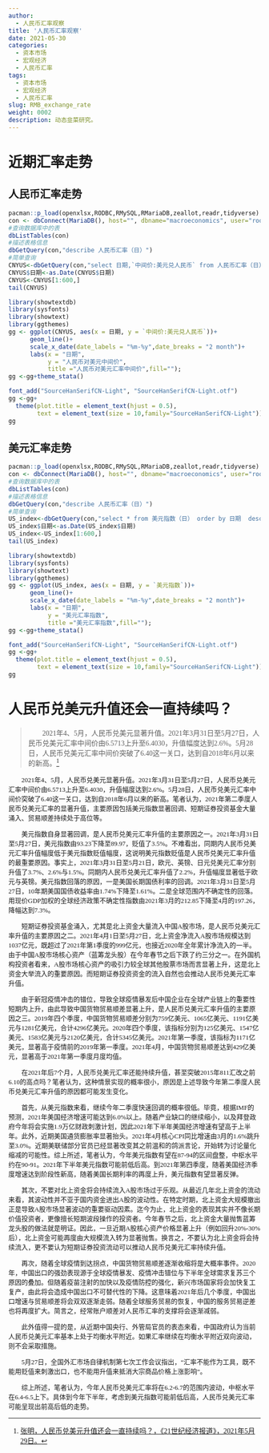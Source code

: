 ```yaml
---
author:
  - 人民币汇率观察
title: '人民币汇率观察'
date: 2021-05-30
categories:
  - 资本市场
  - 宏观经济
  - 人民币汇率
tags:
  - 资本市场
  - 宏观经济
  - 人民币汇率
slug: RMB_exchange_rate
weight: 0002
description: 动态韭菜研究。
---
```


# 近期汇率走势

## 人民币汇率走势

<font face="思源宋体 CN" >

```r
pacman::p_load(openxlsx,RODBC,RMySQL,RMariaDB,zeallot,readr,tidyverse)
con <- dbConnect(MariaDB(), host="", dbname="macroeconomics", user="root", password="Zh_xq1234@")
#查询数据库中的表
dbListTables(con)
#描述表格信息
dbGetQuery(con,"describe 人民币汇率（日）")
#简单查询
CNYUS<-dbGetQuery(con,"select 日期,`中间价:美元兑人民币` from 人民币汇率（日） order by 日期  desc")
CNYUS$日期<-as.Date(CNYUS$日期)
CNYUS<-CNYUS[1:600,]
tail(CNYUS)
```

```r
library(showtextdb)
library(sysfonts)
library(showtext)
library(ggthemes)
gg <- ggplot(CNYUS, aes(x = 日期, y = `中间价:美元兑人民币`))+
      geom_line()+
      scale_x_date(date_labels = "%m-%y",date_breaks = "2 month")+
      labs(x = "日期", 
           y = "人民币对美元中间价",
           title ="人民币对美元汇率中间价",fill="");
gg <-gg+theme_stata()
```

```r
font_add("SourceHanSerifCN-Light", "SourceHanSerifCN-Light.otf")
gg <-gg+
  theme(plot.title = element_text(hjust = 0.5),
        text = element_text(size = 10,family="SourceHanSerifCN-Light"));
gg
```


## 美元汇率走势

```r
pacman::p_load(openxlsx,RODBC,RMySQL,RMariaDB,zeallot,readr,tidyverse)
con <- dbConnect(MariaDB(), host="", dbname="macroeconomics", user="root", password="Zh_xq1234@")
#查询数据库中的表
dbListTables(con)
#描述表格信息
dbGetQuery(con,"describe 人民币汇率（日）")
#简单查询
US_index<-dbGetQuery(con,"select * from 美元指数（日） order by 日期  desc")
US_index$日期<-as.Date(US_index$日期)
US_index<-US_index[1:600,]
tail(US_index)
```

```r
library(showtextdb)
library(sysfonts)
library(showtext)
library(ggthemes)
gg <- ggplot(US_index, aes(x = 日期, y = `美元指数`))+
      geom_line()+
      scale_x_date(date_labels = "%m-%y",date_breaks = "2 month")+
      labs(x = "日期", 
           y = "美元汇率指数",
           title ="美元汇率指数",fill="");
gg <-gg+theme_stata()
```

```r
font_add("SourceHanSerifCN-Light", "SourceHanSerifCN-Light.otf")
gg <-gg+
  theme(plot.title = element_text(hjust = 0.5),
        text = element_text(size = 10,family="SourceHanSerifCN-Light"));
gg
```


# 人民币兑美元升值还会一直持续吗？

> 　　<font face="思源宋体 CN" >2021年4、5月，人民币兑美元显著升值。2021年3月31日至5月27日，人民币兑美元汇率中间价由6.5713上升至6.4030，升值幅度达到2.6%。5月28日，人民币兑美元汇率中间价突破了6.40这一关口，达到自2018年6月以来的新高。[^张明20210529]<font size=2>

　　2021年4、5月，人民币兑美元显著升值。2021年3月31日至5月27日，人民币兑美元汇率中间价由6.5713上升至6.4030，升值幅度达到2.6%。5月28日，人民币兑美元汇率中间价突破了6.40这一关口，达到自2018年6月以来的新高。笔者认为，2021年第二季度人民币兑美元汇率的显著升值，主要原因包括美元指数显著回调、短期证券投资基金大量涌入、贸易顺差持续处于高位等。

　　美元指数自身显著回调，是人民币兑美元汇率升值的主要原因之一。2021年3月31日至5月27日，美元指数由93.23下降至89.97，贬值了3.5%。不难看出，同期内人民币兑美元汇率升值幅度低于美元指数贬值幅度，这说明美元指数贬值是人民币兑美元汇率升值的最重要原因。事实上，2021年3月31日至5月21日，欧元、英镑、日元兑美元汇率分别升值了3.7%、2.6%与1.5%。同期内人民币兑美元汇率升值了2.2%，升值幅度显著低于欧元与英镑。美元指数回落的原因，一是美国长期国债利率的回调。2021年3月31日至5月27日，10年期美国国债收益率由1.74%下降至1.61%。二是全球范围内不确定性的回落。用现价GDP加权的全球经济政策不确定性指数由2021年3月的212.85下降至4月的197.26，降幅达到7.3%。

　　短期证券投资基金涌入，尤其是北上资金大量流入中国A股市场，是人民币兑美元汇率升值的主要原因之二。2021年4月1日至5月27日，北上资金净流入A股市场规模达到1037亿元，既超过了2021年第1季度的999亿元，也接近2020年全年累计净流入的一半。由于中国A股市场核心资产（蓝筹龙头股）在今年春节之后下跌了约三分之一。在外国机构投资者看来，A股市场核心资产的吸引力较全球其他股票市场而言显著上升，这是北上资金大举流入的重要原因。而短期证券投资资金的流入自然也会推动人民币兑美元汇率升值。

　　由于新冠疫情冲击的错位，导致全球疫情暴发后中国企业在全球产业链上的重要性短期内上升，由此导致中国货物贸易顺差显著上升，是人民币兑美元汇率升值的主要原因之三。2019年四个季度，中国货物贸易顺差分别为759亿美元、1065亿美元、1191亿美元与1281亿美元，合计4296亿美元。2020年四个季度，该指标分别为125亿美元、1547亿美元、1583亿美元与2120亿美元，合计5345亿美元。2021年第一季度，该指标为1171亿美元，显著高于疫情前的2019年第一季度。2021年4月，中国货物贸易顺差达到429亿美元，显著高于2021年第一季度月度均值。

　　在2021年后7个月，人民币兑美元汇率还能持续升值，甚至突破2015年811汇改之前6.10的高点吗？笔者认为，这种情景实现的概率很小，原因是上述导致今年第二季度人民币兑美元汇率升值的原因都可能发生变化。

　　首先，从美元指数来看，继续今年二季度快速回调的概率很低。毕竟，根据IMF的预测，2021年美国经济增速可能达到6.0%以上。随着产业缺口的继续缩小，以及拜登政府今年将会实施1.9万亿财政刺激计划，因此2021年下半年美国经济增速有望高于上半年。此外，近期美国通货膨胀率显著抬头。2021年4月核心CPI同比增速由3月的1.6%跳升至3.0%。近期美联储部分官员已经显著改变其之前温和的鸽派言论，开始转为讨论量化缩减的可能性。综上所述，笔者认为，今年美元指数有望在87-94的区间盘整，中枢水平约在90-91。2021年下半年美元指数可能前低后高。到2021年第四季度，随着美国经济季度增速达到阶段性新高，随着美国长期利率的再度上升，美元指数有望显著反弹。

　　其次，不要对北上资金将会持续流入A股市场过于乐观。从最近几年北上资金的流动来看，其波动性并不亚于国内资金进出A股的波动性。在特定时期，北上资金大规模撤出正是导致A股市场显著波动的重要驱动因素。迄今为止，北上资金的表现其实并不像长期价值投资者，更像擅长短期波段操作的投资者。今年春节之后，北上资金大量抛售蓝筹龙头股的做法就是明证。因此，一旦近期A股核心资产价格显著上升（例如回升20%-30%后），北上资金可能再度由大规模流入转为显著抛售。换言之，不要认为北上资金将会持续流入，更不要认为短期证券投资流动可以推动人民币兑美元汇率持续升值。

　　再次，随着全球疫情到达拐点，中国货物贸易顺差逐渐收缩将是大概率事件。2020年，中国出口的强劲表现源于全球疫情暴发、疫情冲击错位与下半年全球需求复苏三个原因的叠加。但随着疫苗注射的加快以及疫情防控的强化，新兴市场国家将会加快复工复产，由此将会造成中国出口不可替代性的下降。这意味着2021年后几个季度，中国出口增速与贸易顺差将会双双逐渐走弱。随着全球服务贸易的恢复，中国的服务贸易逆差也将再度扩大。简言之，经常账户顺差对人民币汇率的支撑将会逐渐减弱。

　　此外值得一提的是，从近期中国央行、外管局官员的表态来看，中国政府认为当前人民币兑美元汇率基本上处于均衡水平附近。如果汇率继续在均衡水平附近双向波动，则不会采取措施。

　　5月27日，全国外汇市场自律机制第七次工作会议指出，“汇率不能作为工具，既不能用贬值来刺激出口，也不能用升值来抵消大宗商品价格上涨影响”。

　　综上所述，笔者认为，今年人民币兑美元汇率将在6.2-6.7的范围内波动，中枢水平在6.4-6.5上下。具体到今年下半年，考虑到美元指数可能前低后高，人民币兑美元汇率可能呈现出前高后低的走势。  


[^张明20210529]:[张明，人民币兑美元升值还会一直持续吗？，《21世纪经济报道》，2021年5月29日。](http://www.21jingji.com/2021/5-29/4NMDEzODBfMTYyNDk4Ng.html)

</font>
